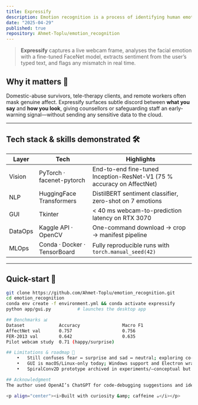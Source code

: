 ```yaml
---
title: Expressify
description: Emotion recognition is a process of identifying human emotions from facial expressions. This project leverages FaceNet and a custom classifier to accurately classify emotions from images.
date: "2025-04-29"
published: true
repository: Ahmet-Toplu/emotion_recognition
---
```


> **Expressify** captures a live webcam frame, analyses the facial emotion with a fine-tuned FaceNet model, extracts sentiment from the user’s typed text, and flags any mismatch in real time.  

## Why it matters 🚩

Domestic-abuse survivors, tele-therapy clients, and remote workers often mask genuine affect. Expressify surfaces subtle discord between **what you say** and **how you look**, giving counsellors or safeguarding staff an early-warning signal—without sending any sensitive data to the cloud.

---

## Tech stack & skills demonstrated 🛠️

| Layer | Tech | Highlights |
|-------|------|------------|
| Vision | PyTorch · facenet-pytorch | End-to-end fine-tuned Inception-ResNet-V1 (75 % accuracy on AffectNet) |
| NLP | HuggingFace Transformers | DistilBERT sentiment classifier, zero-shot on 7 emotions |
| GUI | Tkinter | &lt; 40 ms webcam-to-prediction latency on RTX 3070 |
| DataOps | Kaggle API · OpenCV | One-command download → crop → manifest pipeline |
| MLOps | Conda · Docker · TensorBoard | Fully reproducible runs with `torch.manual_seed(42)` |

---

## Quick-start 🚀

```bash
git clone https://github.com/Ahmet-Toplu/emotion_recognition.git
cd emotion_recognition
conda env create -f environment.yml && conda activate expressify
python app/gui.py          # launches the desktop app

## Benchmarks 📊
Dataset             Accuracy                Macro F1
AffectNet val       0.757                   0.756
FER-2013 val        0.642                   0.635
Pilot webcam study  0.71 (happy/surprise)

## Limitations & roadmap 🔭
	•	Still confuses fear ↔ surprise and sad ↔ neutral; exploring co-attention fusion.
	•	GUI is macOS/Linux-only today; Windows support and Electron wrap are planned.
	•	SpiralConv2D prototype archived in experiments/—conceptual but non-functional.

## Acknowledgment
The author used OpenAI’s ChatGPT for code-debugging suggestions and idea generation, and Grammarly to refine the manuscript’s language.

<p align="center"><i>Built with curiosity &amp; caffeine ☕</i></p>
```
